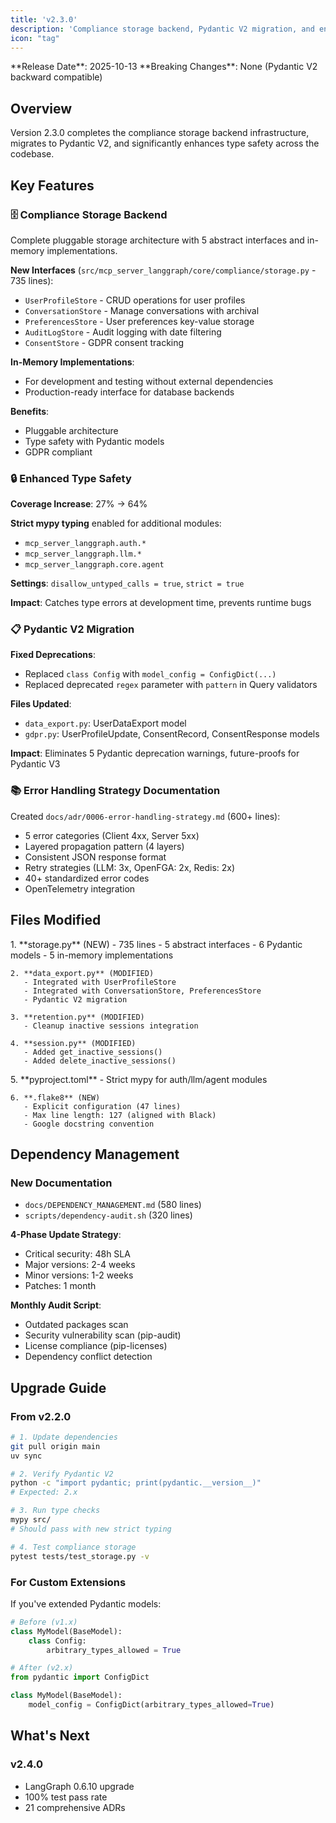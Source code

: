 ```yaml
---
title: 'v2.3.0'
description: 'Compliance storage backend, Pydantic V2 migration, and enhanced type safety'
icon: "tag"
---
```


<Note type="info">
  **Release Date**: 2025-10-13
  **Breaking Changes**: None (Pydantic V2 backward compatible)
</Note>

## Overview

Version 2.3.0 completes the compliance storage backend infrastructure, migrates to Pydantic V2, and significantly enhances type safety across the codebase.

## Key Features

### 🗄️ Compliance Storage Backend

Complete pluggable storage architecture with 5 abstract interfaces and in-memory implementations.

**New Interfaces** (`src/mcp_server_langgraph/core/compliance/storage.py` - 735 lines):
- `UserProfileStore` - CRUD operations for user profiles
- `ConversationStore` - Manage conversations with archival
- `PreferencesStore` - User preferences key-value storage
- `AuditLogStore` - Audit logging with date filtering
- `ConsentStore` - GDPR consent tracking

**In-Memory Implementations**:
- For development and testing without external dependencies
- Production-ready interface for database backends

**Benefits**:
- Pluggable architecture
- Type safety with Pydantic models
- GDPR compliant

### 🔒 Enhanced Type Safety

**Coverage Increase**: 27% → 64%

**Strict mypy typing** enabled for additional modules:
- `mcp_server_langgraph.auth.*`
- `mcp_server_langgraph.llm.*`
- `mcp_server_langgraph.core.agent`

**Settings**: `disallow_untyped_calls = true`, `strict = true`

**Impact**: Catches type errors at development time, prevents runtime bugs

### 📋 Pydantic V2 Migration

**Fixed Deprecations**:
- Replaced `class Config` with `model_config = ConfigDict(...)`
- Replaced deprecated `regex` parameter with `pattern` in Query validators

**Files Updated**:
- `data_export.py`: UserDataExport model
- `gdpr.py`: UserProfileUpdate, ConsentRecord, ConsentResponse models

**Impact**: Eliminates 5 Pydantic deprecation warnings, future-proofs for Pydantic V3

### 📚 Error Handling Strategy Documentation

Created `docs/adr/0006-error-handling-strategy.md` (600+ lines):
- 5 error categories (Client 4xx, Server 5xx)
- Layered propagation pattern (4 layers)
- Consistent JSON response format
- Retry strategies (LLM: 3x, OpenFGA: 2x, Redis: 2x)
- 40+ standardized error codes
- OpenTelemetry integration

## Files Modified

<AccordionGroup>
  <Accordion title="Compliance Module (4 files)" icon="database">
    1. **storage.py** (NEW) - 735 lines
       - 5 abstract interfaces
       - 6 Pydantic models
       - 5 in-memory implementations

    2. **data_export.py** (MODIFIED)
       - Integrated with UserProfileStore
       - Integrated with ConversationStore, PreferencesStore
       - Pydantic V2 migration

    3. **retention.py** (MODIFIED)
       - Cleanup inactive sessions integration

    4. **session.py** (MODIFIED)
       - Added get_inactive_sessions()
       - Added delete_inactive_sessions()
  </Accordion>

  <Accordion title="Configuration (2 files)" icon="gear">
    5. **pyproject.toml**
       - Strict mypy for auth/llm/agent modules

    6. **.flake8** (NEW)
       - Explicit configuration (47 lines)
       - Max line length: 127 (aligned with Black)
       - Google docstring convention
  </Accordion>
</AccordionGroup>

## Dependency Management

### New Documentation
- `docs/DEPENDENCY_MANAGEMENT.md` (580 lines)
- `scripts/dependency-audit.sh` (320 lines)

**4-Phase Update Strategy**:
- Critical security: 48h SLA
- Major versions: 2-4 weeks
- Minor versions: 1-2 weeks
- Patches: 1 month

**Monthly Audit Script**:
- Outdated packages scan
- Security vulnerability scan (pip-audit)
- License compliance (pip-licenses)
- Dependency conflict detection

## Upgrade Guide

### From v2.2.0

```bash
# 1. Update dependencies
git pull origin main
uv sync

# 2. Verify Pydantic V2
python -c "import pydantic; print(pydantic.__version__)"
# Expected: 2.x

# 3. Run type checks
mypy src/
# Should pass with new strict typing

# 4. Test compliance storage
pytest tests/test_storage.py -v
```

### For Custom Extensions

If you've extended Pydantic models:
```python
# Before (v1.x)
class MyModel(BaseModel):
    class Config:
        arbitrary_types_allowed = True

# After (v2.x)
from pydantic import ConfigDict

class MyModel(BaseModel):
    model_config = ConfigDict(arbitrary_types_allowed=True)
```

## What's Next

### v2.4.0
- LangGraph 0.6.10 upgrade
- 100% test pass rate
- 21 comprehensive ADRs
